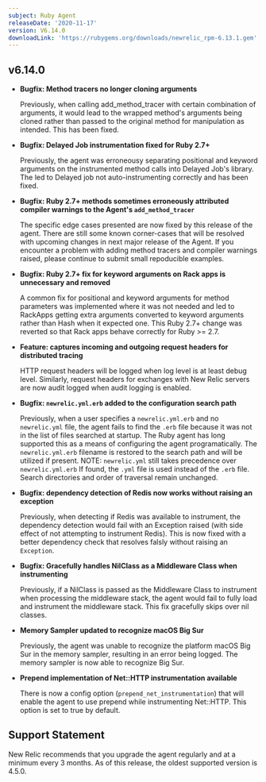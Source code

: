 ```yaml
---
subject: Ruby Agent
releaseDate: '2020-11-17'
version: V6.14.0
downloadLink: 'https://rubygems.org/downloads/newrelic_rpm-6.13.1.gem'
---
```


## v6.14.0

* **Bugfix: Method tracers no longer cloning arguments**

  Previously, when calling add_method_tracer with certain combination of arguments, it would lead to the wrapped method's arguments being cloned rather than passed to the original method for manipulation as intended. This has been fixed.
* **Bugfix: Delayed Job instrumentation fixed for Ruby 2.7+**

  Previously, the agent was erroneousy separating positional and keyword arguments on the instrumented method calls into Delayed Job's library. The led to Delayed job not auto-instrumenting correctly and has been fixed.
* **Bugfix: Ruby 2.7+ methods sometimes erroneously attributed compiler warnings to the Agent's `add_method_tracer`**

  The specific edge cases presented are now fixed by this release of the agent. There are still some known corner-cases that will be resolved with upcoming changes in next major release of the Agent. If you encounter a problem with adding method tracers and compiler warnings raised, please continue to submit small repoducible examples.
* **Bugfix: Ruby 2.7+ fix for keyword arguments on Rack apps is unnecessary and removed**

  A common fix for positional and keyword arguments for method parameters was implemented where it was not needed and led to RackApps getting extra arguments converted to keyword arguments rather than Hash when it expected one. This Ruby 2.7+ change was reverted so that Rack apps behave correctly for Ruby >= 2.7.
* **Feature: captures incoming and outgoing request headers for distributed tracing**

  HTTP request headers will be logged when log level is at least debug level. Similarly, request headers for exchanges with New Relic servers are now audit logged when audit logging is enabled.
* **Bugfix: `newrelic.yml.erb` added to the configuration search path**

  Previously, when a user specifies a `newrelic.yml.erb` and no `newrelic.yml` file, the agent fails to find the `.erb` file because it was not in the list of files searched at startup. The Ruby agent has long supported this as a means of configuring the agent programatically. The `newrelic.yml.erb` filename is restored to the search path and will be utilized if present. NOTE: `newrelic.yml` still takes precedence over `newrelic.yml.erb` If found, the `.yml` file is used instead of the `.erb` file. Search directories and order of traversal remain unchanged.
* **Bugfix: dependency detection of Redis now works without raising an exception**

  Previously, when detecting if Redis was available to instrument, the dependency detection would fail with an Exception raised (with side effect of not attempting to instrument Redis). This is now fixed with a better dependency check that resolves falsly without raising an `Exception`.
* **Bugfix: Gracefully handles NilClass as a Middleware Class when instrumenting**

  Previously, if a NilClass is passed as the Middleware Class to instrument when processing the middleware stack, the agent would fail to fully load and instrument the middleware stack. This fix gracefully skips over nil classes.
* **Memory Sampler updated to recognize macOS Big Sur**

  Previously, the agent was unable to recognize the platform macOS Big Sur in the memory sampler, resulting in an error being logged. The memory sampler is now able to recognize Big Sur.
* **Prepend implementation of Net::HTTP instrumentation available**

  There is now a config option (`prepend_net_instrumentation`) that will enable the agent to use prepend while instrumenting Net::HTTP. This option is set to true by default.

## Support Statement

New Relic recommends that you upgrade the agent regularly and at a minimum every 3 months. As of this release, the oldest supported version is 4.5.0.
